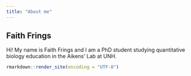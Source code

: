 ---
title: "About me"
---

## Faith Frings

Hi! My name is Faith Frings and I am a PhD student studying quantitative biology education in the Aikens' Lab at UNH. 

```{r}
rmarkdown::render_site(encoding = "UTF-8")
```

